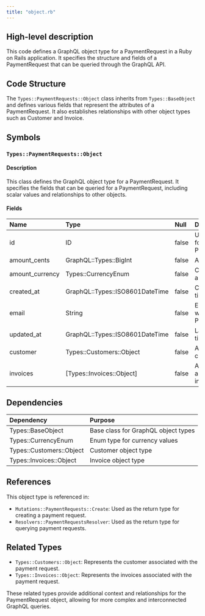 ```yaml
---
title: "object.rb"
---
```


## High-level description
This code defines a GraphQL object type for a PaymentRequest in a Ruby on Rails application. It specifies the structure and fields of a PaymentRequest that can be queried through the GraphQL API.

## Code Structure
The `Types::PaymentRequests::Object` class inherits from `Types::BaseObject` and defines various fields that represent the attributes of a PaymentRequest. It also establishes relationships with other object types such as Customer and Invoice.

## Symbols

### `Types::PaymentRequests::Object`
#### Description
This class defines the GraphQL object type for a PaymentRequest. It specifies the fields that can be queried for a PaymentRequest, including scalar values and relationships to other objects.

#### Fields
| Name | Type | Null | Description |
|:-----|:-----|:-----|:------------|
| id | ID | false | Unique identifier for the PaymentRequest |
| amount_cents | GraphQL::Types::BigInt | false | Amount in cents |
| amount_currency | Types::CurrencyEnum | false | Currency of the amount |
| created_at | GraphQL::Types::ISO8601DateTime | false | Creation timestamp |
| email | String | false | Email associated with the PaymentRequest |
| updated_at | GraphQL::Types::ISO8601DateTime | false | Last update timestamp |
| customer | Types::Customers::Object | false | Associated customer object |
| invoices | [Types::Invoices::Object] | false | Array of associated invoice objects |

## Dependencies
| Dependency | Purpose |
|:-----------|:--------|
| Types::BaseObject | Base class for GraphQL object types |
| Types::CurrencyEnum | Enum type for currency values |
| Types::Customers::Object | Customer object type |
| Types::Invoices::Object | Invoice object type |

## References
This object type is referenced in:
- `Mutations::PaymentRequests::Create`: Used as the return type for creating a payment request.
- `Resolvers::PaymentRequestsResolver`: Used as the return type for querying payment requests.

## Related Types
- `Types::Customers::Object`: Represents the customer associated with the payment request.
- `Types::Invoices::Object`: Represents the invoices associated with the payment request.

These related types provide additional context and relationships for the PaymentRequest object, allowing for more complex and interconnected GraphQL queries.